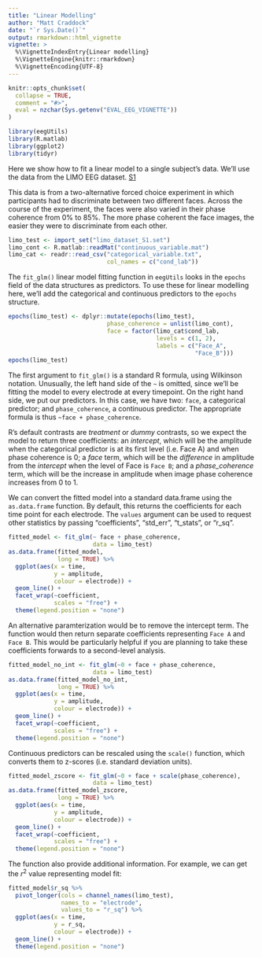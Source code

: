 ```yaml
---
title: "Linear Modelling"
author: "Matt Craddock"
date: "`r Sys.Date()`"
output: rmarkdown::html_vignette
vignette: >
  %\VignetteIndexEntry{Linear modelling}
  %\VignetteEngine{knitr::rmarkdown}
  %\VignetteEncoding{UTF-8}
---
```


```r
knitr::opts_chunk$set(
  collapse = TRUE,
  comment = "#>",
  eval = nzchar(Sys.getenv("EVAL_EEG_VIGNETTE"))
)
```


```r
library(eegUtils)
library(R.matlab)
library(ggplot2)
library(tidyr)
```

Here we show how to fit a linear model to a single subject's data. We'll use the data from the LIMO EEG dataset. [S1](https://datashare.is.ed.ac.uk/handle/10283/2189?show=full)

This data is from a two-alternative forced choice experiment in which participants had to discriminate between two different faces. Across the course of the experiment, the faces were also varied in their phase coherence from 0% to 85%. The more phase coherent the face images, the easier they were to discriminate from each other.

```r
limo_test <- import_set("limo_dataset_S1.set")
limo_cont <- R.matlab::readMat("continuous_variable.mat")
limo_cat <- readr::read_csv("categorical_variable.txt",
                            col_names = c("cond_lab"))
```

The `fit_glm()` linear model fitting function in `eegUtils` looks in the `epochs` field of the data structures as predictors. To use these for linear modelling here, we'll add the categorical and continuous predictors to the `epochs` structure.

```r
epochs(limo_test) <- dplyr::mutate(epochs(limo_test),
                            phase_coherence = unlist(limo_cont),
                            face = factor(limo_cat$cond_lab,
                                          levels = c(1, 2),
                                          labels = c("Face_A",
                                                     "Face_B")))
epochs(limo_test)

```

The first argument to `fit_glm()` is a standard R formula, using Wilkinson notation. Unusually, the left hand side of the `~` is omitted, since we'll be fitting the model to every electrode at every timepoint. On the right hand side, we put our predictors. In this case, we have two: `face`, a categorical predictor; and `phase_coherence`, a continuous predictor. The appropriate formula is thus `~face + phase_coherence`. 

R's default contrasts are *treatment* or *dummy* contrasts, so we expect the model to return three coefficients: an *intercept*, which will be the amplitude when the categorical predictor is at its first level (i.e. Face A) and when phase coherence is 0; a *face* term, which will be the *difference* in amplitude from the *intercept* when the level of Face is `Face B`; and a *phase_coherence* term, which will be the increase in amplitude when image phase coherence increases from 0 to 1.

We can convert the fitted model into a standard data.frame using the `as.data.frame` function. By default, this returns the coefficients for each time point for each electrode. The `values` argument can be used to request other statistics by passing "coefficients", "std_err", "t_stats", or "r_sq".

```r
fitted_model <- fit_glm(~ face + phase_coherence,
                        data = limo_test)
as.data.frame(fitted_model,
              long = TRUE) %>%
  ggplot(aes(x = time,
             y = amplitude,
             colour = electrode)) +
  geom_line() +
  facet_wrap(~coefficient,
             scales = "free") +
  theme(legend.position = "none")
```

An alternative paramterization would be to remove the intercept term. The function would then return separate coefficients representing `Face A` and `Face B`. This would be particularly helpful if you are planning to take these coefficients forwards to a second-level analysis.

```r
fitted_model_no_int <- fit_glm(~0 + face + phase_coherence,
                        data = limo_test)
as.data.frame(fitted_model_no_int,
              long = TRUE) %>%
  ggplot(aes(x = time,
             y = amplitude,
             colour = electrode)) +
  geom_line() +
  facet_wrap(~coefficient,
             scales = "free") +
  theme(legend.position = "none")
```

Continuous predictors can be rescaled using the `scale()` function, which converts them to z-scores (i.e. standard deviation units).

```r
fitted_model_zscore <- fit_glm(~0 + face + scale(phase_coherence),
                        data = limo_test)
as.data.frame(fitted_model_zscore,
              long = TRUE) %>%
  ggplot(aes(x = time,
             y = amplitude,
             colour = electrode)) +
  geom_line() +
  facet_wrap(~coefficient,
             scales = "free") +
  theme(legend.position = "none")
```

The function also provide additional information. For example, we can get the $r^2$ value representing model fit:

```r
fitted_model$r_sq %>%
  pivot_longer(cols = channel_names(limo_test),
               names_to = "electrode",
               values_to = "r_sq") %>%
  ggplot(aes(x = time,
             y = r_sq,
             colour = electrode)) +
  geom_line() +
  theme(legend.position = "none")
```
